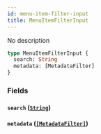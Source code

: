 ```yaml
---
id: menu-item-filter-input
title: MenuItemFilterInput
---
```


No description

```graphql
type MenuItemFilterInput {
  search: String
  metadata: [MetadataFilter]
}
```

### Fields

#### `search` ([`String`](/developer/api-reference/scalars/string.mdx))

#### `metadata` ([`[MetadataFilter]`](/developer/api-reference/inputs/metadata-filter.mdx))
